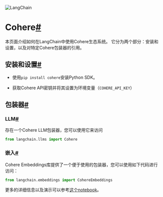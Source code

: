 

<Head>
  <script>
    {
      `(function() {
         var _hmt = _hmt || [];
(function() {
  var hm = document.createElement("script");
  hm.src = "https://hm.baidu.com/hm.js?e60fb290e204e04c5cb6f79b0ac1e697";
  var s = document.getElementsByTagName("script")[0]; 
  s.parentNode.insertBefore(hm, s);
})();
       })();`
    }
  </script>
</Head>


![LangChain](https://pica.zhimg.com/50/v2-56e8bbb52aa271012541c1fe1ceb11a2_r.gif)






Cohere[#](#cohere "永久链结到这个标题")
===========================

本页面介绍如何在LangChain中使用Cohere生态系统。 它分为两个部分：安装和设置，以及对特定Cohere包装器的引用。

安装和设置[#](#installation-and-setup "永久链结到这个标题")
---------------------------------------------

* 使用`pip install cohere`安装Python SDK。

* 获取Cohere API密钥并将其设置为环境变量（`COHERE_API_KEY`）

包装器[#](#wrappers "永久链结到这个标题")
-----------------------------

### LLM[#](#llm "永久链结到这个标题")

存在一个Cohere LLM包装器，您可以使用它来访问

```python
from langchain.llms import Cohere

```

### 嵌入[#](#embeddings "永久链结到这个标题")

Cohere Embeddings库提供了一个便于使用的包装器，您可以使用如下代码进行访问：

```python
from langchain.embeddings import CohereEmbeddings
```

更多的详细信息以及演示可以参考[这个notebook](../modules/models/text_embedding/examples/cohere)。


